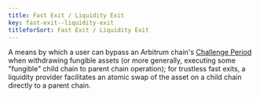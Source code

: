 ```yaml
---
title: Fast Exit / Liquidity Exit
key: fast-exit--liquidity-exit
titleforSort: Fast Exit / Liquidity Exit
---
```


A means by which a user can bypass an Arbitrum chain's [Challenge Period](/intro/glossary#challenge-period) when withdrawing fungible assets (or more generally, executing some "fungible" child chain to parent chain operation); for trustless fast exits, a liquidity provider facilitates an atomic swap of the asset on a child chain directly to a parent chain.
